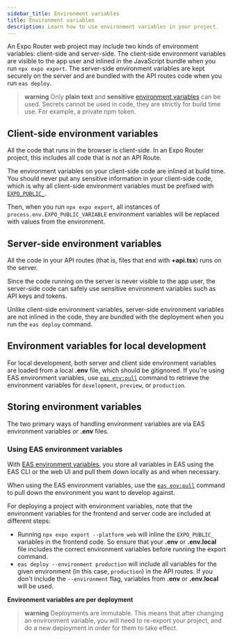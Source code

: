 ```yaml
---
sidebar_title: Environment variables
title: Environment variables
description: Learn how to use environment variables in your project.
---
```



An Expo Router web project may include two kinds of environment variables: client-side and server-side. The client-side environment variables are visible to the app user and inlined in the JavaScript bundle when you run `npx expo export`. The server-side environment variables are kept securely on the server and are bundled with the API routes code when you run `eas deploy`.

> **warning** Only **plain text** and **sensitive** [environment variables](/eas/environment-variables/#visibility) can be used. Secrets cannot be used in code, they are strictly for build time use. For example, a private npm token.

## Client-side environment variables

All the code that runs in the browser is client-side. In an Expo Router project, this includes all code that is _not_ an API Route.

The environment variables on your client-side code are inlined at build time. You should never put any sensitive information in your client-side code, which is why all client-side environment variables must be prefixed with [`EXPO_PUBLIC_`](/guides/environment-variables/).

Then, when you run `npx expo export`, all instances of `process.env.EXPO_PUBLIC_VARIABLE` environment variables will be replaced with values from the environment.

## Server-side environment variables

All the code in your API routes (that is, files that end with **+api.tsx**) runs on the server.

Since the code running on the server is never visible to the app user, the server-side code can safely use sensitive environment variables such as API keys and tokens.

Unlike client-side environment variables, server-side environment variables are not inlined in the code, they are bundled with the deployment when you run the `eas deploy` command.

## Environment variables for local development

For local development, both server and client side environment variables are loaded from a local **.env** file, which should be gitignored. If you're using EAS environment variables, use [`eas env:pull`](/eas/environment-variables/#sync-the-environment-variables-for-local-development-using-eas-envpull) command to retrieve the environment variables for `development`, `preview`, or `production`.

## Storing environment variables

The two primary ways of handling environment variables are via EAS environment variables or **.env** files.

### Using EAS environment variables

With [EAS environment variables](/eas/environment-variables/), you store all variables in EAS using the EAS CLI or the web UI and pull them down locally as and when necessary.

When using the EAS environment variables, use the [`eas env:pull`](/eas/environment-variables/#sync-the-environment-variables-for-local-development-using-eas-envpull) command to pull down the environment you want to develop against.

For deploying a project with environment variables, note that the environment variables for the frontend and server code are included at different steps:

- Running `npx expo export --platform web` will inline the `EXPO_PUBLIC_` variables in the frontend code. So ensure that your **.env** or **.env.local** file includes the correct environment variables before running the export command.
- `eas deploy --environment production` will include all variables for the given environment (in this case, `production`) in the API routes. If you don't include the `--environment` flag, variables from **.env** or **.env.local** will be used.

**Environment variables are per deployment**

> **warning** Deployments are immutable. This means that after changing an environment variable, you will need to re-export your project, and do a new deployment in order for them to take effect.
